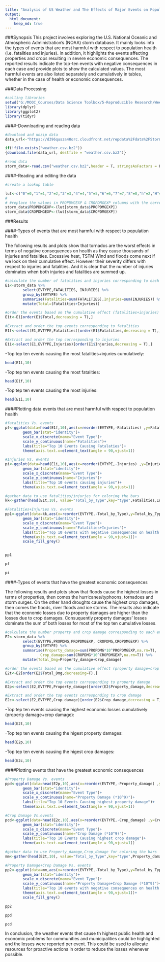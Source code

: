 ```yaml
---
title: "Analysis of US Weather and The Effects of Major Events on Population Health and Economic Status"
output: 
  html_document:
    keep_md: true
---
```


###Synopsis
This project involves exploring the U.S. National Oceanic and Atmospheric Administration's (NOAA) storm database. It mainly looks into the types of events that are most harmful with respect to population health (i.e. fatalities and injuries). In addition, it highlights the events affecting properties and crops resulting in severe economic consequences. The reported results indicate the top-ten events with negative consequences in each case and provide plots to show the calculated values. The most harmful events are also listed separately and cumulatively in tables, whether in the case of health or economic consequences.

###Data Processing 

```r
#calling libraries
setwd("G:/MOOC_Courses/Data Science Toolbox/5-Reproducible Research/Week4/Assign2/Weather_Analysis_Consequences")
library(dplyr)
library(ggplot2)
library(tidyr)

```

####-Downloading and reading data

```r
#download and unzip data
data_url<-"https://d396qusza40orc.cloudfront.net/repdata%2Fdata%2FStormData.csv.bz2"

if(!file.exists("weather.csv.bz2")) 
{download.file(data_url, destfile = "weather.csv.bz2")}

#read data
storm_data<-read.csv("weather.csv.bz2",header = T, stringsAsFactors = F)

```

####-Reading and editing the data

```r
#create a lookup table

lut<-c("0"=0,"1"=1,"2"=2,"3"=3,"4"=4,"5"=5,"6"=6,"7"=7,"8"=8,"h"=2,"H"=2,"K"=3,"m"=6,"M"=6,"B"=9)
# 
# #replace the values in PROPDMGEXP & CROPDMGEXP columns with the corresponding values in the lookup table
storm_data$PROPDMGEXP<-(lut[storm_data$PROPDMGEXP])
storm_data$CROPDMGEXP<-(lut[storm_data$CROPDMGEXP])

```
###Results

####-Types of events that are most harmful with respect to population health

The following results and plots show that tornados are the worst effects in terms of negative consequences on health as they cause thousands of injuries and fatalities. Excessive heat, TSTM Wind and floods come next if we look on their cumulative effect. However their severity differs with respect to injuries and fatalities. And it is clear that the number of injuries dominates when both injuries and fatalities are summed up.

```r
#calculate the number of fatalities and injuries corresponding to each event type
E1<-storm_data %>%
        select(EVTYPE,FATALITIES, INJURIES) %>%
        group_by(EVTYPE) %>%
        summarise(Fatalities=sum(FATALITIES),Injuries=sum(INJURIES)) %>%
        mutate(Total=(Fatalities+Injuries))

#order the events based on the cumulative effect (fatalities+injuries)
E1t<-E1[order(E1$Total,decreasing = T),]

#Extract and order the top events corresponding to fatalities
E1f<-select(E1,EVTYPE,Fatalities)[order(E1$Fatalities,decreasing = T),]

#Extract and order the top corresponding to injuries
E1i<-select(E1,EVTYPE,Injuries)[order(E1$Injuries,decreasing = T),]
```

-Top tep ten events causing the most fatalities+injuries cumulatively:
```r
head(E1t,10)
```
-Top tep ten events causing the most fatalities:
```r
head(E1f,10)
```
-Top tep ten events causing the most injuries:
```r
head(E1i,10)
```

####Plotting data events that are most harmful with respect to population health
```r
#fatalities Vs. events
pf<-ggplot(data=head(E1f,10),aes(x=reorder(EVTYPE,-Fatalities) ,y=Fatalities))+
        geom_bar(stat="identity")+
        scale_x_discrete(name="Event Type")+
        scale_y_continuous(name="Fatalities")+
        labs(title="Top 10 Events Causing Fatalaties")+
        theme(axis.text.x=element_text(angle = 90,vjust=1))

#Injuries Vs. events
pi<-ggplot(data=head(E1i,10),aes(x=reorder(EVTYPE,-Injuries) ,y=Injuries))+
        geom_bar(stat="identity")+
        scale_x_discrete(name="Event Type")+
        scale_y_continuous(name="Injuries")+
        labs(title="Top 10 events causing injuries")+
        theme(axis.text.x=element_text(angle = 90,vjust=1))

#gather data to use fatalities/injuries for coloring the bars
kk<-gather(head(E1t,10), value="Total_by_Type",key="type",Fatalities,Injuries,na.rm = T)

#Fatalities+Injuries Vs. events
pp1<-ggplot(data=kk,aes(x=reorder(EVTYPE,-Total_by_Type),y=Total_by_Type,fill=type))+
        geom_bar(stat="identity")+
        scale_x_discrete(name="Event Type")+
        scale_y_continuous(name="Fatalities+Injuries")+
        labs(title="Top 10 events with negative consequences on health (Injuries+Fatalities)")+
        theme(axis.text.x=element_text(angle = 90,vjust=1))+
        scale_fill_grey()
       
```

```r
pp1

```

```r
pf

```

```r
pi
```


####-Types of events that have the greatest economic consequences

The following results and plots show that floods cause the highest losses in terms of properties, then comes the hurricanes/typhoons, tornadoes and storm surges. On the other hand droughts cause the highest crop damages, then comes the floods, river floods and ice storms. The results also indicate that the economic losses due to property damages are higher than the losses due to crop damages. Consuquently property damages' losses dominate the sum of both losses for most of the top ten cumulative losses.


```r
#calculate the number property and crop damage corresponding to each event type
E2<-storm_data %>%
        select(EVTYPE,PROPDMG,PROPDMGEXP, CROPDMG,CROPDMGEXP) %>%
        group_by(EVTYPE) %>%
        summarise(Property_damage=sum(PROPDMG*10^PROPDMGEXP,na.rm=T),
                Crop_damage=sum(CROPDMG*10^CROPDMGEXP,na.rm=T)) %>%
        mutate(Total_Dmg=Property_damage+Crop_damage)

#order the events based on the cumulative effect (property damage+crop damage)
E2t<-E2[order(E2$Total_Dmg,decreasing=T),]

#Extract and order the top events corresponding to property damage
E2p<-select(E2,EVTYPE,Property_damage)[order(E2$Property_damage,decreasing = T),]

#Extract and order the top events corresponding to crop damage
E2c<-select(E2,EVTYPE,Crop_damage)[order(E2$Crop_damage,decreasing = T),]
```


-Top tep ten events causing the highest economic losses cumulatively (property damage+crop damage):
```r
head(E2t,10)
```
-Top tep ten events causing the higest property damages:
```r
head(E2p,10)
```
-Top tep ten events causing the higest crop damages:
```r
head(E2c,10)
```

####Plotting events that have the greatest economic consequences

```r
#Property Damage Vs. events
ppd<-ggplot(data=head(E2p,10),aes(x=reorder(EVTYPE,-Property_damage) ,y=Property_damage/10^9))+
        geom_bar(stat="identity")+
        scale_x_discrete(name="Event Type")+
        scale_y_continuous(name="Property Damage (*10^9)")+
        labs(title="Top 10 Events Causing highest property damage")+
        theme(axis.text.x=element_text(angle = 90,vjust=1))

#Crop Damage Vs.events
pcd<-ggplot(data=head(E2c,10),aes(x=reorder(EVTYPE,-Crop_damage) ,y=Crop_damage/10^9))+
        geom_bar(stat="identity")+
        scale_x_discrete(name="Event Type")+
        scale_y_continuous(name="Crop Damage (*10^9)")+
        labs(title="Top 10 Events Causing highest crop damage")+
        theme(axis.text.x=element_text(angle = 90,vjust=1))

#gather data to use Property_damage,Crop_damage for coloring the bars
mm<-gather(head(E2t,10), value="Total_by_Type",key="type",Property_damage,Crop_damage,na.rm = T)

#Property Damage+Crop Damage Vs. events
pp2<-ggplot(data=mm,aes(x=reorder(EVTYPE,-Total_by_Type),y=Total_by_Type/10^9,fill=type))+
        geom_bar(stat="identity")+
        scale_x_discrete(name="Event Type")+
        scale_y_continuous(name="Property Damage+Crop Damage (*10^9)")+
        labs(title="Top 10 events with negative consequences on health (Injuries+Fatalities)")+
        theme(axis.text.x=element_text(angle = 90,vjust=1))+
        scale_fill_grey()
```

```r
pp2

```

```r
ppd

```

```r
pcd
```

In conclusion, the weather events thet cause th highest public health and economic problems for communities and municipalities could be highlighted and the losses were reported per event. This could be used to allocate resources for proactive actions in order to reduce the losses whenever possible. 

